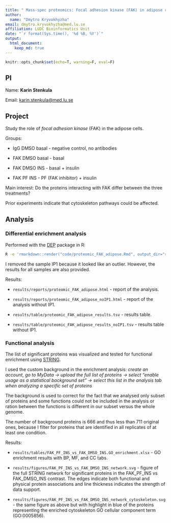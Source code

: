 ```yaml
---
title: " Mass-spec proteomics: Focal adhesion kinase (FAK) in adipose cells"
author:
  name: "Dmytro Kryvokhyzha"
email: dmytro.kryvokhyzha@med.lu.se
affiliation: LUDC Bioinformatics Unit
date: "`r format(Sys.time(), '%d %B, %Y')`"
output:
  html_document:
    keep_md: true
---
```

  
```r
knitr::opts_chunk$set(echo=T, warning=F, eval=F)
```

## PI

Name: **Karin Stenkula**

Email: [karin.stenkula@med.lu.se](mailto:karin.stenkula@med.lu.se)

## Project

Study the role of *focal adhesion kinase* (FAK) in the adipose cells.

Groups:

  - IgG DMSO basal - negative control, no antibodies

  - FAK DMSO basal - basal
 
  - FAK DMSO INS - basal + insulin

  - FAK PF INS - PF (FAK inhibitor) + insulin

Main interest: Do the proteins interacting with FAK differ between the three treatments? 

Prior experiments indicate that cytoskeleton pathways could be affected.

## Analysis

### Differential enrichment analysis 

Performed with the [DEP](https://bioconductor.org/packages/release/bioc/html/DEP.html) package in R:

```bash
R -e 'rmarkdown::render("code/proteomic_FAK_adipose.Rmd", output_dir="results/reports/")'
```

I removed the sample IP1 because it looked like an outlier. However, the results
for all samples are also provided.

Results:

  - `results/reports/proteomic_FAK_adipose.html` - report of the analysis.
  
  - `results/reports/proteomic_FAK_adipose_noIP1.html` - report of the analysis without IP1.
  
  - `results/table/proteomic_FAK_adipose_results.tsv` - results table.
  
  - `results/table/proteomic_FAK_adipose_results_noIP1.tsv` - results table without IP1.

### Functional analysis

The list of significant proteins was visualized and tested for functional enrichment using [STRING](https://string-db.org).

I used the custom background in the enrichment analysis: *create an account, 
go to MyData -> upload the full list of proteins -> select “enable usage as a statistical background set"
-> select this list in the analysis tab when analyzing a specific set of proteins*

The background is used to correct for the fact that we analysed only subset of proteins 
and some functions could not be included in the analysis or ration between the functions 
is different in our subset versus the whole genome.

The number of background proteins is 666 and thus less than 711 original ones,
because I filter for proteins that are identified in all replicates of at least one condition.

Results:

  - `results/tables/FAK_PF_INS_vs_FAK_DMSO_INS.GO_enrichment.xlsx` - GO enrichment results with BP, MF, and CC tabs.

  - `results/figures/FAK_PF_INS_vs_FAK_DMSO_INS_network.svg` - figure of the full STRING network for significant proteins in the FAK_PF_INS vs FAK_DMSO_INS contrast. The edges indicate both functional and physical protein associations and line thickness indicates the strength of data support.

  - `results/figures/FAK_PF_INS_vs_FAK_DMSO_INS_network_cytoskeleton.svg` - the same figure as above but with highlight in blue of the proteins representing the enriched cytoskeleton GO cellular component term (GO:0005856).
